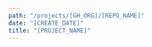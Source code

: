 ```yaml
---
path: "/projects/[GH_ORG]/[REPO_NAME]"
date: "[CREATE_DATE]"
title: "[PROJECT_NAME]"
---
```


<!-- Imports must occur at the top of the file -->
<!-- related project config: src/data/projects/[GH_ORG]-[REPO_NAME].json -->
<!-- remove this line


[NOTE]: # ( ^^ If there's a walk through video for this project, add it here. ^^ )

Description text around `what` problem `[PROJECT_NAME]` solves and `where` it fits into the `New Relic One` platform.

[NOTE]: # ( ^^ If there's a one-click installation, link to it below. ^^ )

<Link to="/cta">Install</Link>

[NOTE]: # ( ^^ If you have a more sophisticated graphic two-or-three-step diagram of it's usage and value, place that here. ^^ )

## [Optional] Features

[NOTE]: # ( ^^ Briefly describe the primary jobs that this project accomplishes. ^^ )

### [Optional] Feature 1

Lorem ipsum dolor sit amet, consectetur adipiscing elit. Vivamus a commodo elit. Vivamus.

### [Optional] Feature 2

Lorem ipsum dolor sit amet, consectetur adipiscing elit. Vivamus a commodo elit. Vivamus.

## [Required] Getting Started

Describe getting up and running with `[PROJECT_NAME]`.

[NOTE]: # ( ^^ If there's a one-click development setup, link to it below. ^^ )

<Link to="/cta">Get Started</Link>

### [Optional] Code example highlighting an extension or customization point

This is how you extend `[PROJECT_NAME]` in `following way`.

```js
import React, { useState } from 'react';
import PropTypes from 'prop-types';

// I'm a comment;
const aMadeUpFunction = () => {
  if (myArray.length !== 100) {
    myArray.map((item, i) => item * i);
  } else {
    return null
  }
};
```
### [Optional] More details about the project

Praesent commodo cursus magna, vel scelerisque nisl consectetur et. Maecenas faucibus mollis interdum. Lorem ipsum dolor sit amet, consectetur adipiscing elit.

## [Optional] What people are saying

[NOTE]: # ( ^^ Are their specific people willing to go public about the value of this project? ^^ )

Praesent commodo cursus magna, vel scelerisque nisl consectetur et.
  Maecenas faucibus mollis interdum. Lorem ipsum dolor sit amet,
  consectetur adipiscing elit.

> [name="Leslie Webb"] Vitae enim egestas egestas at gravida arcu, amet in. Facilisis at
  massa amet, aliquet dui semper. Sit placerat sed et ornare faucibus
  egestas sit nisl, diam.

> [name="Bildad the Shuhite"] Aenean eu leo quam. Pellentesque ornare sem lacinia quam venenatis
  vestibulum. Maecenas faucibus mollis interdum. Maecenas sed diam
  eget risus varius blandit sit amet non magna.
remove this line  -->